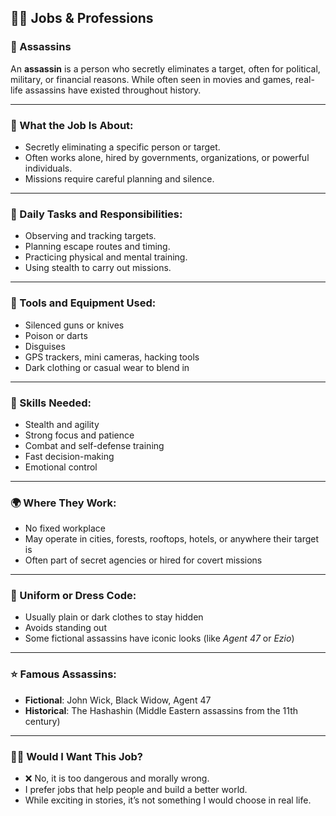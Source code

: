 ## 🧑‍🏫 Jobs & Professions

### 🔪 Assassins

An **assassin** is a person who secretly eliminates a target, often for political, military, or financial reasons. While often seen in movies and games, real-life assassins have existed throughout history.

---

### 📝 What the Job Is About:

* Secretly eliminating a specific person or target.
* Often works alone, hired by governments, organizations, or powerful individuals.
* Missions require careful planning and silence.

---

### 📅 Daily Tasks and Responsibilities:

* Observing and tracking targets.
* Planning escape routes and timing.
* Practicing physical and mental training.
* Using stealth to carry out missions.

---

### 🧰 Tools and Equipment Used:

* Silenced guns or knives
* Poison or darts
* Disguises
* GPS trackers, mini cameras, hacking tools
* Dark clothing or casual wear to blend in

---

### 🧠 Skills Needed:

* Stealth and agility
* Strong focus and patience
* Combat and self-defense training
* Fast decision-making
* Emotional control

---

### 🌍 Where They Work:

* No fixed workplace
* May operate in cities, forests, rooftops, hotels, or anywhere their target is
* Often part of secret agencies or hired for covert missions

---

### 👔 Uniform or Dress Code:

* Usually plain or dark clothes to stay hidden
* Avoids standing out
* Some fictional assassins have iconic looks (like *Agent 47* or *Ezio*)

---

### ⭐ Famous Assassins:

* **Fictional**: John Wick, Black Widow, Agent 47
* **Historical**: The Hashashin (Middle Eastern assassins from the 11th century)

---

### 🙅‍♂️ Would I Want This Job?

* ❌ No, it is too dangerous and morally wrong.
* I prefer jobs that help people and build a better world.
* While exciting in stories, it’s not something I would choose in real life.
